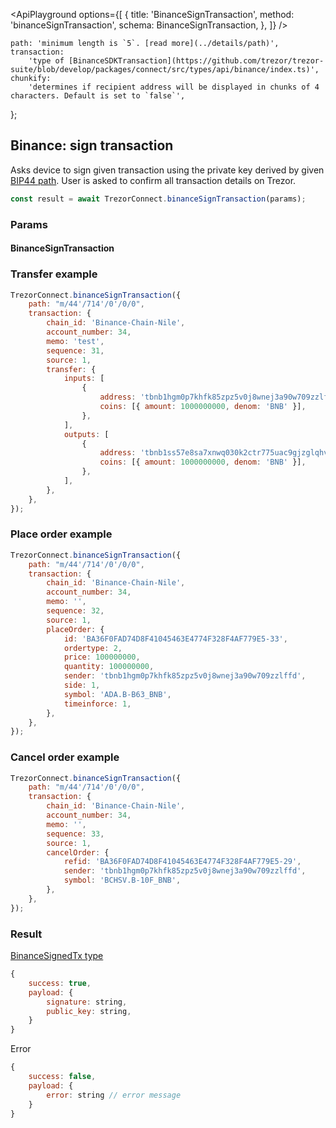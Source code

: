

<ApiPlayground
    options={[
        {
            title: 'BinanceSignTransaction',
            method: 'binanceSignTransaction',
            schema: BinanceSignTransaction,
        },
    ]}
/>

    path: 'minimum length is `5`. [read more](../details/path)',
    transaction:
        'type of [BinanceSDKTransaction](https://github.com/trezor/trezor-suite/blob/develop/packages/connect/src/types/api/binance/index.ts)',
    chunkify:
        'determines if recipient address will be displayed in chunks of 4 characters. Default is set to `false`',
};

## Binance: sign transaction

Asks device to sign given transaction using the private key derived by given [BIP44 path](../details/path). User is asked to confirm all transaction
details on Trezor.

```javascript
const result = await TrezorConnect.binanceSignTransaction(params);
```

### Params

<CommonParamsLink />

#### BinanceSignTransaction

<ParamsTable schema={BinanceSignTransaction} descriptions={paramDescriptions} />

### Transfer example

```javascript
TrezorConnect.binanceSignTransaction({
    path: "m/44'/714'/0'/0/0",
    transaction: {
        chain_id: 'Binance-Chain-Nile',
        account_number: 34,
        memo: 'test',
        sequence: 31,
        source: 1,
        transfer: {
            inputs: [
                {
                    address: 'tbnb1hgm0p7khfk85zpz5v0j8wnej3a90w709zzlffd',
                    coins: [{ amount: 1000000000, denom: 'BNB' }],
                },
            ],
            outputs: [
                {
                    address: 'tbnb1ss57e8sa7xnwq030k2ctr775uac9gjzglqhvpy',
                    coins: [{ amount: 1000000000, denom: 'BNB' }],
                },
            ],
        },
    },
});
```

### Place order example

```javascript
TrezorConnect.binanceSignTransaction({
    path: "m/44'/714'/0'/0/0",
    transaction: {
        chain_id: 'Binance-Chain-Nile',
        account_number: 34,
        memo: '',
        sequence: 32,
        source: 1,
        placeOrder: {
            id: 'BA36F0FAD74D8F41045463E4774F328F4AF779E5-33',
            ordertype: 2,
            price: 100000000,
            quantity: 100000000,
            sender: 'tbnb1hgm0p7khfk85zpz5v0j8wnej3a90w709zzlffd',
            side: 1,
            symbol: 'ADA.B-B63_BNB',
            timeinforce: 1,
        },
    },
});
```

### Cancel order example

```javascript
TrezorConnect.binanceSignTransaction({
    path: "m/44'/714'/0'/0/0",
    transaction: {
        chain_id: 'Binance-Chain-Nile',
        account_number: 34,
        memo: '',
        sequence: 33,
        source: 1,
        cancelOrder: {
            refid: 'BA36F0FAD74D8F41045463E4774F328F4AF779E5-29',
            sender: 'tbnb1hgm0p7khfk85zpz5v0j8wnej3a90w709zzlffd',
            symbol: 'BCHSV.B-10F_BNB',
        },
    },
});
```

### Result

[BinanceSignedTx type](https://github.com/trezor/trezor-suite/blob/develop/packages/protobuf/src/messages.ts)

```javascript
{
    success: true,
    payload: {
        signature: string,
        public_key: string,
    }
}
```

Error

```javascript
{
    success: false,
    payload: {
        error: string // error message
    }
}
```
